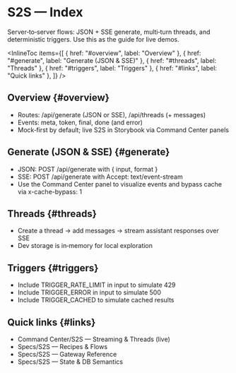 
# S2S — Index

<Meta title="S2S/Index" />

Server‑to‑server flows: JSON + SSE generate, multi‑turn threads, and deterministic triggers. Use this as the guide for live demos.

<InlineToc
  items={[
    { href: "#overview", label: "Overview" },
    { href: "#generate", label: "Generate (JSON & SSE)" },
    { href: "#threads", label: "Threads" },
    { href: "#triggers", label: "Triggers" },
    { href: "#links", label: "Quick links" },
  ]}
/>

## Overview {#overview}

- Routes: /api/generate (JSON or SSE), /api/threads (+ messages)
- Events: meta, token, final, done (and error)
- Mock‑first by default; live S2S in Storybook via Command Center panels

## Generate (JSON & SSE) {#generate}

- JSON: POST /api/generate with { input, format }
- SSE: POST /api/generate with Accept: text/event-stream
- Use the Command Center panel to visualize events and bypass cache via x-cache-bypass: 1

## Threads {#threads}

- Create a thread → add messages → stream assistant responses over SSE
- Dev storage is in‑memory for local exploration

## Triggers {#triggers}

- Include TRIGGER_RATE_LIMIT in input to simulate 429
- Include TRIGGER_ERROR in input to simulate 500
- Include TRIGGER_CACHED to simulate cached results

## Quick links {#links}

- Command Center/S2S — Streaming & Threads (live)
- Specs/S2S — Recipes & Flows
- Specs/S2S — Gateway Reference
- Specs/S2S — State & DB Semantics

<LastUpdated file="src/stories/S2S/Index.docs.mdx" />

